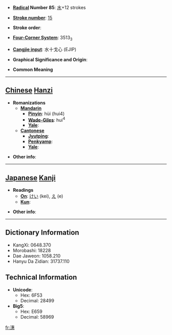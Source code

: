* '''[[Wiktionary:Chinese radical index| Radical]] Number 85''': [[Wiktionary:Chinese radical index 水|水]]+12 strokes

* '''[[Wiktionary:Chinese total strokes index|Stroke number]]''': [[Wiktionary:Chinese total strokes index 15|15]]

* '''Stroke order''': 

* '''[[Wiktionary:Chinese four corner index|Four-Corner System]]''': 3513<sub>3</sub>

* '''[[Wiktionary:Chinese Cangjie index|Cangjie input]]''': 水十戈心 (EJIP)

* '''Graphical Significance and Origin''': 

* '''Common Meaning'''

----

== [[Chinese]] [[Hanzi]] ==

* '''Romanizations'''
** '''[[Mandarin]]'''
*** '''[[Pinyin]]''': hùi (hui4)
*** '''[[Wade-Giles]]''': hui<sup>4</sup>
*** '''[[Yale]]''': 
** '''[[Cantonese]]'''
*** '''[[Jyutping]]''':
*** '''[[Penkyamp]]''': 
*** '''[[Yale]]''': 

* '''Other info''': 

----

== [[Japanese]] [[Kanji]] ==

* '''Readings'''
** '''[[On]]''': [[けい]] (kei), [[え]] (e)
** '''[[Kun]]''': 

* '''Other info''':  

----

== Dictionary Information ==

* KangXi: 0648.370
* Morobashi: 18228
* Dae Jaweon: 1058.210
* Hanyu Da Zidian: 31737.110

== Technical Information ==

* '''Unicode''':
** Hex: 6F53
** Decimal: 28499
* '''Big5''':
** Hex: E659
** Decimal: 58969

[[fr:潓]]
